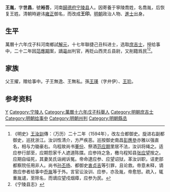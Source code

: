 {{Otheruses|other=名为王世昌的其他人物|王世昌}}

'''王胤'''，字'''世昌'''，號'''裕吾'''，河南[[歸德府|歸德府]][[宁陵县|宁陵县]]人。因寄養于寧陵喬姓，名喬胤，后恢复王姓。清朝時避讳[[雍正|雍正]]御名，而改成'''王印'''。[[明朝|明朝]]政治人物、[[進士|進士]]出身。

== 生平 ==
萬曆十六年戊子科河南鄉試[[解元|解元]]，十七年聯捷己丑科进士，选取[[庶吉士|庶吉士]]，授给事中，二十二年因[[范應期|范應期]]案，謫[[亳州|亳州]]判官，再贬山西灵丘县尉，又削籍爲民<ref>《明史》[[王汝訓|王汝訓]]傳：（万历）二十二年（1594年），改左佥都御史。旋进右副都御史，巡抚浙江。汝训性清介，方严疾恶。巡按御史南昌[[彭應參|彭應參]]亦雅以强直名，相与力锄豪右。乌程故尚书[[董份|董份]]、祭酒[[范应期|范应期]]里居不法，汝训将绳之。适应参行部至，应期怨家千人遮道陈牒。应参持之急，檄乌程知县[[张应望|张应望]]按之。应期自缢死，其妻吴氏诣阙诉冤。帝命逮应参、应望诏狱，革汝训职，诘吏部都察院任用非人。尚书[[孙丕扬|孙丕扬]]、都御史[[衷贞吉|衷贞吉]]等引罪，且论救。帝意未释，谪救应参者给事中[[王胤|乔胤]]等于外。言官讼汝训、应参，亦及胤，帝愈怒。疏入，辄重胤谴，至除名，而谪应望戍烟瘴，应参为民。</ref><ref>《宁陵县志》</ref>。

== 家族 ==
父王擢，赠给事中。子王無逸、王無私。孫[[王𤪌|王𤪌]]（字弁伊）、[[王玠|王玠]]。

== 参考资料 ==
{{reflist}}

{{萬曆十七年己丑科殿試金榜}}

{{Authority control}}

{{DEFAULTSORT:Wang王}}
[[Category:王姓|Y]]
[[Category:宁陵人|Category:宁陵人]]
[[Category:萬曆十六年戊子科舉人|Category:萬曆十六年戊子科舉人]]
[[Category:明朝庶吉士|Category:明朝庶吉士]]
[[Category:明朝给事中|Category:明朝给事中]]
[[Category:明朝州判|Category:明朝州判]]
[[Category:明朝縣丞|Category:明朝縣丞]]


{{明朝人物小作品}}